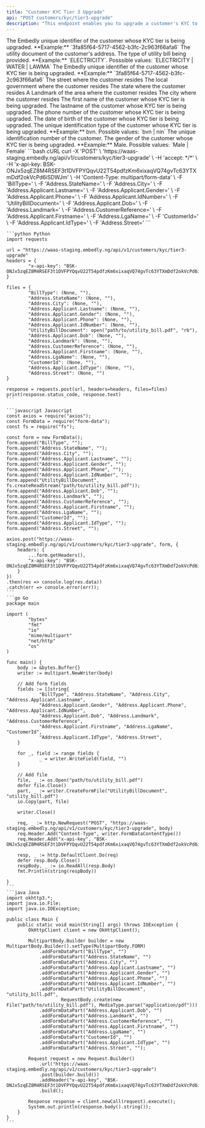 ```yaml
---
title: "Customer KYC Tier 3 Upgrade"
api: "POST customers/kyc/tier3-upgrade"
description: "This endpoint enables you to upgrade a customer's KYC to Tier 3"
---
```


<ParamField body="CustomerId" type="string" required>
	The Embedly unique identifier of the customer whose KYC tier is being
	upgraded. **Example:** `3fa85f64-5717-4562-b3fc-2c963f66afa6`
</ParamField>

<ParamField body="UtilityBillDocument" type="file" required>
	The utility document of the customer's address.
</ParamField>

<ParamField body="BillType" type="string" required>
	The type of utility bill being provided. **Example:** `ELECTRICITY`. Posssible
	values: `ELECTRICITY | WATER | LAWMA`
</ParamField>

<ParamField body="Address.CustomerReference" type="string" required>
	The Embedly unique identifier of the customer whose KYC tier is being
	upgraded. **Example:** `3fa85f64-5717-4562-b3fc-2c963f66afa6`
</ParamField>

<ParamField body="Address.Street" type="string" required>
	The street where the customer resides
</ParamField>

<ParamField body="Address.LgaName" type="string" required>
	The local government where the customer resides
</ParamField>

<ParamField body="Address.StateName" type="string" required>
	The state where the customer resides
</ParamField>

<ParamField body="Address.Landmark" type="string" required>
	A Landmark of the area where the customer resides
</ParamField>

<ParamField body="Address.City" type="string" required>
	The city where the customer resides
</ParamField>

<ParamField body="Address.Firstname" type="string" required>
	The first name of the customer whose KYC tier is being upgraded.
</ParamField>

<ParamField body="Address.Lastname" type="string" required>
	The lastname of the customer whose KYC tier is being upgraded.
</ParamField>

<ParamField body="Address.Phone" type="string" required>
	The phone number of the customer whose KYC tier is being upgraded.
</ParamField>

<ParamField body="Address.Dob" type="string" required>
	The date of birth of the customer whose KYC tier is being upgraded.
</ParamField>

<ParamField body="Address.idType" type="string" required>
	The unique identification type of the customer whose KYC tier is being
	upgraded. **Example:** bvn. Possible values: `bvn | nin`
</ParamField>

<ParamField body="Address.idNumber" type="string" required>
	The unique identification number of the customer.
</ParamField>

<ParamField body="Address.Gender" type="string" required>
	The gender of the customer whose KYC tier is being upgraded. **Example:**
	Male. Possible values: `Male | Female`
</ParamField>

<RequestExample>
	```bash cURL 
	curl -X 'POST' \
	'https://waas-staging.embedly.ng/api/v1/customers/kyc/tier3-upgrade' \
	-H 'accept: */*' \
	-H 'x-api-key: BSK-ONJx5zqEZ8M4RSEF3t1DVFPYQqvU22T54pdfzKm6xixaqVQ74gvTc63YTXmDdf2okVcPd6iSDWJm' \
	-H 'Content-Type: multipart/form-data' \
	-F 'BillType=' \
	-F 'Address.StateName=' \
	-F 'Address.City=' \
	-F 'Address.Applicant.Lastname=' \
	-F 'Address.Applicant.Gender=' \
	-F 'Address.Applicant.Phone=' \
	-F 'Address.Applicant.IdNumber=' \
	-F 'UtilityBillDocument=' \
	-F 'Address.Applicant.Dob=' \
	-F 'Address.Landmark=' \
	-F 'Address.CustomerReference=' \
	-F 'Address.Applicant.Firstname=' \
	-F 'Address.LgaName=' \
	-F 'CustomerId=' \
	-F 'Address.Applicant.IdType=' \
	-F 'Address.Street='
	```
	
	```python Python
	import requests

    url = "https://waas-staging.embedly.ng/api/v1/customers/kyc/tier3-upgrade"
    headers = {
    		"x-api-key": "BSK-ONJx5zqEZ8M4RSEF3t1DVFPYQqvU22T54pdfzKm6xixaqVQ74gvTc63YTXmDdf2okVcPd6iSDWJm"
    }

    files = {
    		"BillType": (None, ""),
    		"Address.StateName": (None, ""),
    		"Address.City": (None, ""),
    		"Address.Applicant.Lastname": (None, ""),
    		"Address.Applicant.Gender": (None, ""),
    		"Address.Applicant.Phone": (None, ""),
    		"Address.Applicant.IdNumber": (None, ""),
    		"UtilityBillDocument": open("path/to/utility_bill.pdf", "rb"),
    		"Address.Applicant.Dob": (None, ""),
    		"Address.Landmark": (None, ""),
    		"Address.CustomerReference": (None, ""),
    		"Address.Applicant.Firstname": (None, ""),
    		"Address.LgaName": (None, ""),
    		"CustomerId": (None, ""),
    		"Address.Applicant.IdType": (None, ""),
    		"Address.Street": (None, "")
    }

    response = requests.post(url, headers=headers, files=files)
    print(response.status_code, response.text)
    ```

    ```javascript Javascript
    const axios = require("axios");
    const FormData = require("form-data");
    const fs = require("fs");

    const form = new FormData();
    form.append("BillType", "");
    form.append("Address.StateName", "");
    form.append("Address.City", "");
    form.append("Address.Applicant.Lastname", "");
    form.append("Address.Applicant.Gender", "");
    form.append("Address.Applicant.Phone", "");
    form.append("Address.Applicant.IdNumber", "");
    form.append("UtilityBillDocument", fs.createReadStream("path/to/utility_bill.pdf"));
    form.append("Address.Applicant.Dob", "");
    form.append("Address.Landmark", "");
    form.append("Address.CustomerReference", "");
    form.append("Address.Applicant.Firstname", "");
    form.append("Address.LgaName", "");
    form.append("CustomerId", "");
    form.append("Address.Applicant.IdType", "");
    form.append("Address.Street", "");

    axios.post("https://waas-staging.embedly.ng/api/v1/customers/kyc/tier3-upgrade", form, {
    	headers: {
    		...form.getHeaders(),
    		"x-api-key": "BSK-ONJx5zqEZ8M4RSEF3t1DVFPYQqvU22T54pdfzKm6xixaqVQ74gvTc63YTXmDdf2okVcPd6iSDWJm"
    	}
    })
    .then(res => console.log(res.data))
    .catch(err => console.error(err));
    ```
    ```go Go
    package main

    import (
    		"bytes"
    		"fmt"
    		"io"
    		"mime/multipart"
    		"net/http"
    		"os"
    )

    func main() {
    	body := &bytes.Buffer{}
    	writer := multipart.NewWriter(body)

    	// Add form fields
    	fields := []string{
    			"BillType", "Address.StateName", "Address.City", "Address.Applicant.Lastname",
    			"Address.Applicant.Gender", "Address.Applicant.Phone", "Address.Applicant.IdNumber",
    			"Address.Applicant.Dob", "Address.Landmark", "Address.CustomerReference",
    			"Address.Applicant.Firstname", "Address.LgaName", "CustomerId",
    			"Address.Applicant.IdType", "Address.Street",
    	}

    	for _, field := range fields {
    			_ = writer.WriteField(field, "")
    	}

    	// Add file
    	file, _ := os.Open("path/to/utility_bill.pdf")
    	defer file.Close()
    	part, _ := writer.CreateFormFile("UtilityBillDocument", "utility_bill.pdf")
    	io.Copy(part, file)

    	writer.Close()

    	req, _ := http.NewRequest("POST", "https://waas-staging.embedly.ng/api/v1/customers/kyc/tier3-upgrade", body)
    	req.Header.Add("Content-Type", writer.FormDataContentType())
    	req.Header.Add("x-api-key", "BSK-ONJx5zqEZ8M4RSEF3t1DVFPYQqvU22T54pdfzKm6xixaqVQ74gvTc63YTXmDdf2okVcPd6iSDWJm")

    	resp, _ := http.DefaultClient.Do(req)
    	defer resp.Body.Close()
    	respBody, _ := io.ReadAll(resp.Body)
    	fmt.Println(string(respBody))

    }
    ```
    ```java Java
    import okhttp3.*;
    import java.io.File;
    import java.io.IOException;

    public class Main {
    	public static void main(String[] args) throws IOException {
    		OkHttpClient client = new OkHttpClient();

    		MultipartBody.Builder builder = new MultipartBody.Builder().setType(MultipartBody.FORM)
    			.addFormDataPart("BillType", "")
    			.addFormDataPart("Address.StateName", "")
    			.addFormDataPart("Address.City", "")
    			.addFormDataPart("Address.Applicant.Lastname", "")
    			.addFormDataPart("Address.Applicant.Gender", "")
    			.addFormDataPart("Address.Applicant.Phone", "")
    			.addFormDataPart("Address.Applicant.IdNumber", "")
    			.addFormDataPart("UtilityBillDocument", "utility_bill.pdf",
    					RequestBody.create(new File("path/to/utility_bill.pdf"), MediaType.parse("application/pdf")))
    			.addFormDataPart("Address.Applicant.Dob", "")
    			.addFormDataPart("Address.Landmark", "")
    			.addFormDataPart("Address.CustomerReference", "")
    			.addFormDataPart("Address.Applicant.Firstname", "")
    			.addFormDataPart("Address.LgaName", "")
    			.addFormDataPart("CustomerId", "")
    			.addFormDataPart("Address.Applicant.IdType", "")
    			.addFormDataPart("Address.Street", "");

    		Request request = new Request.Builder()
    			.url("https://waas-staging.embedly.ng/api/v1/customers/kyc/tier3-upgrade")
    			.post(builder.build())
    			.addHeader("x-api-key", "BSK-ONJx5zqEZ8M4RSEF3t1DVFPYQqvU22T54pdfzKm6xixaqVQ74gvTc63YTXmDdf2okVcPd6iSDWJm")
    			.build();

    		Response response = client.newCall(request).execute();
    		System.out.println(response.body().string());
    	}
    }
    ```

</RequestExample>
